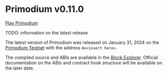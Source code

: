 # Primodium v0.11.0

[Play Primodium](https://www.primodium.com)

TODO: information on the latest release

The latest version of Primodium was released on January 31, 2024 on the [Primodium Testnet](./deploy) with the address `0x<insert here>`.

The compiled source and ABIs are available in the [Block Explorer](https://primodium-sepolia.explorer.caldera.xyz/address/0x7Bd472fC101d3A7caf3064B7C5788965CB34685F?tab=contract). Official documentation on the ABIs and contract hook structure will be available on the later date.
